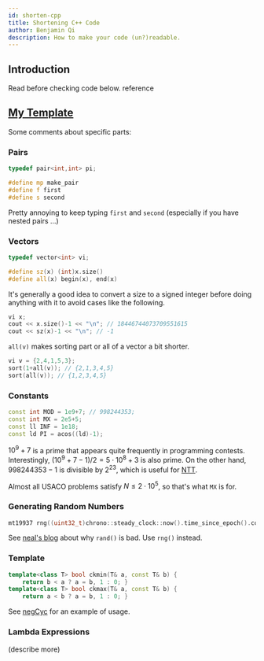 ```yaml
---
id: shorten-cpp
title: Shortening C++ Code
author: Benjamin Qi
description: How to make your code (un?)readable.
---
```


## Introduction

<resources>
	<resource source="CPH" title="1.4 - Shortening Code" starred>Read before checking code below.</resource>
	<resource source="GFG" url="cc-preprocessors" title="Macros"></resource>
	<resource source="GCC" url="https://gcc.gnu.org/onlinedocs/cpp/Macros.html" title="Online Docs - Macros">reference</resource>
</resources>

## [My Template](https://github.com/bqi343/USACO/blob/master/Implementations/content/contest/template.cpp)

Some comments about specific parts:

### Pairs

```cpp
typedef pair<int,int> pi;

#define mp make_pair
#define f first
#define s second
```

Pretty annoying to keep typing `first` and `second` (especially if you have nested pairs ...)

### Vectors

```cpp
typedef vector<int> vi; 

#define sz(x) (int)x.size()
#define all(x) begin(x), end(x)
```

It's generally a good idea to convert a size to a signed integer before doing anything with it to avoid cases like the following.

```cpp
vi x; 
cout << x.size()-1 << "\n"; // 18446744073709551615
cout << sz(x)-1 << "\n"; // -1
```

`all(v)` makes sorting part or all of a vector a bit shorter.

```cpp
vi v = {2,4,1,5,3};
sort(1+all(v)); // {2,1,3,4,5}
sort(all(v)); // {1,2,3,4,5}
```

### Constants

```cpp
const int MOD = 1e9+7; // 998244353;
const int MX = 2e5+5;
const ll INF = 1e18;
const ld PI = acos((ld)-1);
```

$10^9+7$ is a prime that appears quite frequently in programming contests. Interestingly, $(10^9+7-1)/2=5\cdot 10^8+3$ is also prime. On the other hand, $998244353-1$ is divisible by $2^{23}$, which is useful for [NTT](https://en.wikipedia.org/wiki/Discrete_Fourier_transform_(general)#Number-theoretic_transform).

Almost all USACO problems satisfy $N\le 2\cdot 10^5$, so that's what `MX` is for.

### Generating Random Numbers

```cpp
mt19937 rng((uint32_t)chrono::steady_clock::now().time_since_epoch().count());
```

See [neal's blog](https://codeforces.com/blog/entry/61587) about why `rand()` is bad. Use `rng()` instead.

### Template

```cpp
template<class T> bool ckmin(T& a, const T& b) { 
	return b < a ? a = b, 1 : 0; }
template<class T> bool ckmax(T& a, const T& b) {
	return a < b ? a = b, 1 : 0; }
```

See [negCyc](https://github.com/bqi343/USACO/blob/master/Implementations/content/graphs%20(12)/Basics/NegativeCycle%20(7.3).h) for an example of usage.

### Lambda Expressions

<resources>
	<resource source="GFG" url="lambda-expression-in-c" title = "Lambda Expressions in C++"> </resource>
</resources>

(describe more)